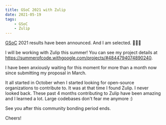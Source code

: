 ```yaml
---
title: GSoC 2021 with Zulip
date: 2021-05-19
tags:
    - GSoC
    - Zulip
---
```


[GSoC](https://summerofcode.withgoogle.com/) 2021 results have been announced. And I am selected. 🎉🎉🎉

I will be working with Zulip this summer! You can see my project details at https://summerofcode.withgoogle.com/projects/#4844794074890240.

I have been anxiously waiting for this moment for more than a month now since submitting my proposal in March.

It all started in October when I started looking for open-source organizations to contribute to. It was at that time I found Zulip. I never looked back.
These past 4 months contributing to Zulip have been amazing and I learned a lot. Large codebases don't fear me anymore :)

See you after this community bonding period ends.

Cheers!

